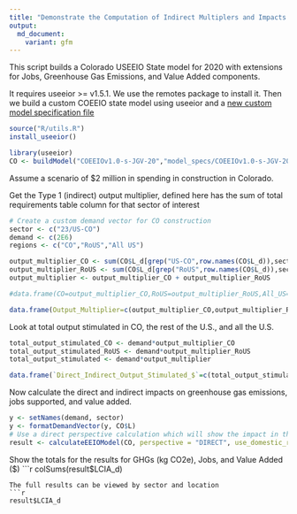 ```yaml
---
title: "Demonstrate the Computation of Indirect Multiplers and Impacts of construction spending from a Colorado EEIO model"
output:
  md_document:
    variant: gfm
---
```


This script builds a Colorado USEEIO State model for 2020 with extensions for Jobs, Greenhouse Gas Emissions, and Value Added components.

It requires useeior >= v1.5.1. We use the remotes package to install it. 
Then we build a custom COEEIO state model using useeior and a [new custom model specification file](model_specs/COEEIOv1.0-s-JGV-20.yml)

```r
source("R/utils.R")
install_useeior()
```


```r
library(useeior)
CO <- buildModel("COEEIOv1.0-s-JGV-20","model_specs/COEEIOv1.0-s-JGV-20.yml")
```

Assume a scenario of $2 million in spending in construction in Colorado.

Get the Type 1 (indirect) output multiplier, defined here has the sum of total requirements table column for that sector of interest

```r
# Create a custom demand vector for CO construction
sector <- c("23/US-CO")
demand <- c(2E6)
regions <- c("CO","RoUS","All US")

output_multiplier_CO <- sum(CO$L_d[grep("US-CO",row.names(CO$L_d)),sector])
output_multiplier_RoUS <- sum(CO$L_d[grep("RoUS",row.names(CO$L_d)),sector])
output_multiplier <- output_multiplier_CO + output_multiplier_RoUS

#data.frame(CO=output_multiplier_CO,RoUS=output_multiplier_RoUS,All_US=output_multiplier)  

data.frame(Output_Multiplier=c(output_multiplier_CO,output_multiplier_RoUS,output_multiplier), row.names=regions)
```
Look at total output stimulated in CO, the rest of the U.S., and all the U.S.
```r
total_output_stimulated_CO <- demand*output_multiplier_CO
total_output_stimulated_RoUS <- demand*output_multiplier_RoUS
total_output_stimulated <- demand*output_multiplier

data.frame(`Direct_Indirect_Output_Stimulated_$`=c(total_output_stimulated_CO,total_output_stimulated_RoUS,total_output_stimulated), row.names=regions)
```

Now calculate the direct and indirect impacts on greenhouse gas emissions, jobs supported, and value added.

```r
y <- setNames(demand, sector)
y <- formatDemandVector(y, CO$L)
# Use a direct perspective calculation which will show the impact in the sectors in which it occurs
result <- calculateEEIOModel(CO, perspective = "DIRECT", use_domestic_requirements=TRUE, demand = y)
```

Show the totals for the results for GHGs (kg CO2e), Jobs, and Value Added ($)
```r
colSums(result$LCIA_d)
```
The full results can be viewed by sector and location
```r
result$LCIA_d
```




